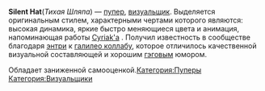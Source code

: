 {{Инфобокс_для_пуперов|title2 = Silent Hat|image3 = Photo (1)-0.jpg|сферы_творчества = YTP|год_начала = 2016 (как андерграундный пупер - 2017)|имя_фамилия = |дата_рождения = |ссылки = *[https://www.youtube.com/channel/UCCU2KCSZ0-ma8rU-qUGIOpw YouTube]}}'''Silent Hat '''(''Тихая Шляпа'') — [[Пуперы|пупер]], [[Визуальщики|визуальщик]]. Выделяется оригинальным стилем, характерными чертами которого являются: высокая динамика, яркие быстро меняющиеся цвета и анимация, напоминающая работы [https://www.youtube.com/user/cyriak Cyriak'a] . Получил известность в сообществе благодаря [https://www.youtube.com/watch?v=LVMdbB1eFE4 энтри] к [https://youtu.be/aCYccCxqVMU галилео коллабу], которое отличилось качественной визуальной составляющей и хорошим [https://ru.wikipedia.org/wiki/%D0%93%D1%8D%D0%B3 гэговым] юмором. 

Обладает заниженной самооценкой.[[Категория:Пуперы]]
[[Категория:Визуальщики]]